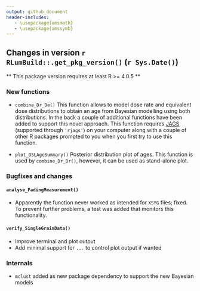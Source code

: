```yaml
---
output: github_document
header-includes:
   - \usepackage{amsmath}
   - \usepackage{amssymb}
---
```

<!-- NEWS.md was auto-generated by NEWS.Rmd. Please DO NOT edit by hand!-->

## Changes in version `r RLumBuild::.get_pkg_version()` (`r Sys.Date()`)

** This package version requires at least R >= 4.0.5 **

### New functions
* `combine_Dr_De()` This function allows to model dose rate and equivalent dose distributions 
to obtain an age from Bayesian modelling using both distributions. In the back a couple of 
additional functions have been added to support this novel approach. This function requires [JAGS](https://mcmc-jags.sourceforge.io) (supported through `'rjags'`) on your computer along with a 
couple of other R packages prompted to you when you first try to use this function. 

* `plot_OSLAgeSummary()` Posterior distribution plot of ages. This function is used by `combine_Dr_Dr()`, however, it can be used as stand-alone plot.

### Bugfixes and changes
#### `analyse_FadingMeasurement()`
* Apparently the function never worked as intended for `XSYG` files; fixed. 
To prevent further problems, a test was added that monitors this functionality.

#### `verify_SingleGrainData()`
* Improve terminal and plot output
* Add minimal support for `...` to control plot output if wanted

### Internals
* `mclust` added as new package dependency to support the new Bayesian models 
